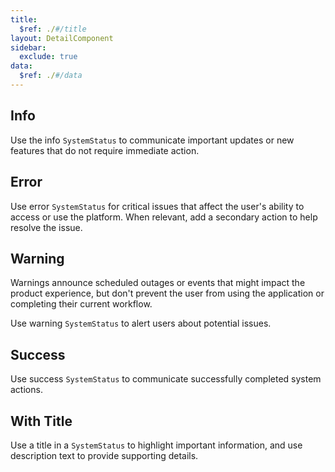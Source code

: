 ```yaml
---
title:
  $ref: ./#/title
layout: DetailComponent
sidebar:
  exclude: true
data:
  $ref: ./#/data
---
```


<LivePreviewControls>

  <LivePreview componentName="system-status" exampleName="Info" >

## Info

Use the info `SystemStatus` to communicate important updates or new features that do not require immediate action.

  </LivePreview>

  <LivePreview componentName="system-status" exampleName="Error" >

## Error

Use error `SystemStatus` for critical issues that affect the user's ability to access or use the platform. When relevant, add a secondary action to help resolve the issue.

  </LivePreview>

  <LivePreview componentName="system-status" exampleName="Warning" >

## Warning

Warnings announce scheduled outages or events that might impact the product experience, but don't prevent the user from using the application or completing their current workflow.

Use warning `SystemStatus` to alert users about potential issues.

  </LivePreview>

  <LivePreview componentName="system-status" exampleName="Success" >

## Success

Use success `SystemStatus` to communicate successfully completed system actions.

  </LivePreview>

  <LivePreview componentName="system-status" exampleName="WithTitle" >

## With Title

Use a title in a `SystemStatus` to highlight important information, and use description text to provide supporting details.

  </LivePreview>

</LivePreviewControls>
